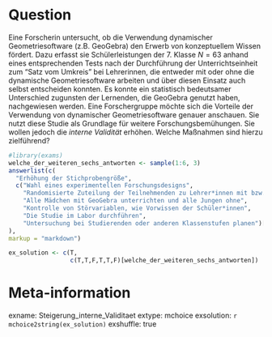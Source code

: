 Question
========
Eine Forscherin untersucht, ob die Verwendung dynamischer Geometriesoftware (z.B. GeoGebra) den Erwerb von konzeptuellem Wissen fördert. Dazu erfasst sie Schülerleistungen der 7. Klasse $N = 63$ anhand eines entsprechenden Tests nach der Durchführung der Unterrichtseinheit zum "Satz vom Umkreis" bei Lehrerinnen, die entweder mit oder ohne die dynamische Geometriesoftware arbeiten und über diesen Einsatz auch selbst entscheiden konnten. Es konnte ein statistisch bedeutsamer Unterschied zugunsten der Lernenden, die GeoGebra genutzt haben, nachgewiesen werden.
Eine Forschergruppe möchte sich die Vorteile der Verwendung von dynamischer Geometriesoftware genauer anschauen. Sie nutzt diese Studie als Grundlage für weitere Forschungsbemühungen. Sie wollen jedoch die _interne Validität_ erhöhen. Welche Maßnahmen sind hierzu zielführend?




```r
#library(exams)
welche_der_weiteren_sechs_antworten <- sample(1:6, 3)
answerlist(c(
  "Erhöhung der Stichprobengröße",
  c("Wahl eines experimentellen Forschungsdesigns",
    "Randomisierte Zuteilung der Teilnehmenden zu Lehrer*innen mit bzw. ohne Nutzung der dynamischen Geometriesoftware",
    "Alle Mädchen mit GeoGebra unterrichten und alle Jungen ohne",
    "Kontrolle von Störvariablen, wie Vorwissen der Schüler*innen",
    "Die Studie im Labor durchführen",
    "Untersuchung bei Studierenden oder anderen Klassenstufen planen")[welche_der_weiteren_sechs_antworten]
),
markup = "markdown")
```


```r
ex_solution <- c(T,
                 c(T,T,F,T,T,F)[welche_der_weiteren_sechs_antworten])
```



Meta-information
================
exname: Steigerung_interne_Validitaet
extype: mchoice
exsolution: `r mchoice2string(ex_solution)`
exshuffle: true